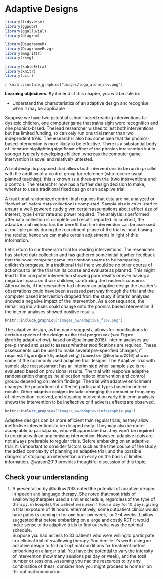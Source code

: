 # Adaptive Designs {#adaptive}

```r

library(tidyverse)
library(ggpubr)
library(ggalluvial)
library(diagram)

library(DiagrammeR)
library(DiagrammeRsvg)
library(magrittr)
library(rsvg)

library(kableExtra)
library(knitr)
library(citr)
```

`r knitr::include_graphics("images/logo_alone_new.png")`

**Learning objectives**: By the end of this chapter, you will be able to:

-   Understand the characteristics of an adaptive design and recognise when it may be applicable

Suppose we have two potential school-based reading interventions for dyslexic children, one computer game that trains sight word recognition and one phonics-based. The lead researcher wishes to test both interventions but has limited funding, so can only run one trial rather than two independent trials. The researcher also has some idea that the phonics-based intervention is more likely to be effective. There is a substantial body of literature highlighting significant effect of the phonics intervention but in younger typically developing children, whereas the computer game intervention is novel and relatively untested.

A trial design is proposed that allows both interventions to be run in parallel with the addition of a control group for reference (who receive usual planned teaching); this is known as a three-arm trial (two interventions and a control). The researcher now has a further design decision to make, whether to use a traditional fixed design or an adaptive trial.

A traditional randomized control trial requires that data are not analyzed or "looked at" before data collection is completed. Sample size is calculated to ensure a well-powered study given certain assumptions about effect size of interest, type I error rate and power required. The analysis is performed after data collection is complete and results reported. In contrast, the adaptive trial method has the benefit that the intervention can be assessed at multiple points during the recruitment phase of the trial without biasing the results; hence we can make certain adjustments in light of this information.

Let's return to our three-arm trial for reading interventions. The researcher has started data collection and has gathered some initial teacher feedback that the novel computer game intervention seems to be hampering children's progress. In a traditional trial there would be no other course of action but to let the trial run its course and evaluate as planned. This might lead to the computer intervention showing poor results or even having a negative impact on those children, confirming the teacher's concerns. Alternatively, if the researcher had chosen an adaptive design the teacher's observations could have been assessed part way through the trial and the computer based intervention dropped from the study if interim analyses showed a negative impact of the intervention. As a consequence, the remaining individuals could change onto the phonics based intervention if the interim analyses showed positive results.


```r
knitr::include_graphics("images_bw/adaptive_flow.png")
```


The adaptive design, as the name suggests, allows for modifications to certain aspects of the design as the trial progresses (see Figure \@ref(fig:adaptiveflow), based on @pallmann2018). Interim analyses are pre-planned and used to assess whether modifications are required. These assessments can be used to make several pre-specified changes, if required. Figure \@ref(fig:adaptivefig) [based on @thorlund2018] shows some of the commonly used adaptive trial designs. The Adaptive Trial with sample size reassessment has an interim step when sample size is re-evaluated based on provisional results. The trial with response adaptive randomization changes the allocation ratio to intervention and control groups depending on interim findings. The trial with adaptive enrichment changes the proportions of different participant types based on interim results. Other adaptive designs include: changing the amount or frequency of intervention received, and stopping intervention early if interim analysis shows the intervention to be ineffective or if adverse effects are observed.

```r
knitr::include_graphics("images_bw/AdaptiveInfographic.png")

```
Adaptive designs can be more efficient than regular trials, as they allow ineffective interventions to be dropped early. They may also be more acceptable to participants, who will appreciate that they won't be required to continue with an unpromising intervention. However,  adaptive trials are not always preferable to regular trials. Before embarking on an adaptive trial, it is important to consider factors such as the time course of the study, the added complexity of planning an adaptive trial, and the possible dangers of stopping an intervention arm early on the basis of limited information. @wason2019 provides thoughtful discussion of this topic. 


## Check your understanding

1. A presentation by @ludlow2013 noted the potential of adaptive designs in speech and language therapy. She noted that most trials of swallowing therapies used a similar schedule, regardless of the type of therapy: in hospital, the patient was seen 1 hour a day for 10 days, giving a total exposure of 10 hours. Alternatively, some outpatient clinics would have patients coming in for one hour per week, for 2-4 weeks. Ludlow suggested that before embarking on a large and costly RCT it would make sense to do adaptive trials to find out what was the optimal schedule.\
Suppose you had access to 30 patients who were willing to participate in a clinical trial of swallowing therapy. You decide it's worth using an adaptive design to find out optimal conditions for treatment before embarking on a larger trial. You have the potential to vary the intensity of intervention (how many sessions per day or week), and the total number of sessions. Assuming you had the resources to try any combination of these, consider how you might proceed to home in on the optimal combination.


